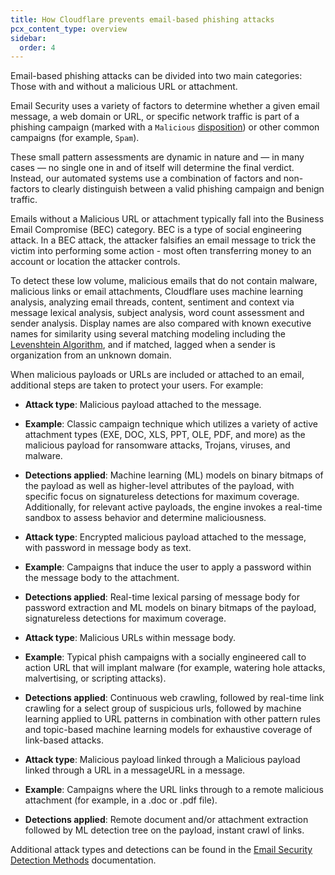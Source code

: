 ```yaml
---
title: How Cloudflare prevents email-based phishing attacks
pcx_content_type: overview
sidebar:
  order: 4
---
```


Email-based phishing attacks can be divided into two main categories: Those with and without a malicious URL or attachment.

Email Security uses a variety of factors to determine whether a given email message, a web domain or URL, or specific network traffic is part of a phishing campaign (marked with a `Malicious` [disposition](/cloudflare-one/email-security/reference/dispositions-and-attributes/#dispositions)) or other common campaigns (for example, `Spam`).

These small pattern assessments are dynamic in nature and — in many cases — no single one in and of itself will determine the final verdict. Instead, our automated systems use a combination of factors and non-factors to clearly distinguish between a valid phishing campaign and benign traffic.

Emails without a Malicious URL or attachment typically fall into the Business Email Compromise (BEC) category. BEC is a type of social engineering attack. In a BEC attack, the attacker falsifies an email message to trick the victim into performing some action - most often transferring money to an account or location the attacker controls.

To detect these low volume, malicious emails that do not contain malware, malicious links or email attachments, Cloudflare uses machine learning analysis, analyzing email threads, content, sentiment and context via message lexical analysis, subject analysis, word count assessment and sender analysis. Display names are also compared with known executive names for similarity using several matching modeling including the [Levenshtein Algorithm](https://en.wikipedia.org/wiki/Levenshtein_distance), and if matched, lagged when a sender is organization from an unknown domain.

When malicious payloads or URLs are included or attached to an email, additional steps are taken to protect your users. For example:

- **Attack type**:  Malicious payload attached to the message.
- **Example**: Classic campaign technique which utilizes a variety of active attachment types (EXE, DOC, XLS, PPT, OLE, PDF, and more) as the malicious payload for ransomware attacks, Trojans, viruses, and malware.
- **Detections applied**: Machine learning (ML) models on binary bitmaps of the payload as well as higher-level attributes of the payload, with specific focus on signatureless detections for maximum coverage. Additionally, for relevant active payloads, the engine invokes a real-time sandbox to assess behavior and determine maliciousness.

- **Attack type**: Encrypted malicious payload attached to the message, with password in message body as text.
- **Example**: Campaigns that induce the user to apply a password within the message body to the attachment.
- **Detections applied**: Real-time lexical parsing of message body for password extraction and ML models on binary bitmaps of the payload, signatureless detections for maximum coverage.

- **Attack type**: Malicious URLs within message body.
- **Example**: Typical phish campaigns with a socially engineered call to action URL that will implant malware (for example, watering hole attacks, malvertising, or scripting attacks).
- **Detections applied**: Continuous web crawling, followed by real-time link crawling for a select group of suspicious urls, followed by machine learning applied to URL patterns in combination with other pattern rules and topic-based machine learning models for exhaustive coverage of link-based attacks.

- **Attack type**: Malicious payload linked through a Malicious payload linked through a URL in a messageURL in a message.
- **Example**: Campaigns where the URL links through to a remote malicious attachment (for example, in a .doc or .pdf file).
- **Detections applied**: Remote document and/or attachment extraction followed by ML detection tree on the payload, instant crawl of links.

Additional attack types and detections can be found in the [Email Security Detection Methods](/cloudflare-one/email-security/reference/how-es-detects-phish/) documentation.